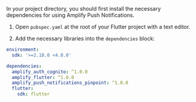 In your project directory, you should first install the necessary dependencies for using Amplify Push Notifications.

1. Open `pubspec.yaml` at the root of your Flutter project with a text editor.

2. Add the necessary libraries into the `dependencies` block:

```yaml
environment:
  sdk: '>=2.18.0 <4.0.0'

dependencies:
  amplify_auth_cognito: ^1.0.0
  amplify_flutter: ^1.0.0
  amplify_push_notifications_pinpoint: ^1.0.0
  flutter:
    sdk: flutter
```
